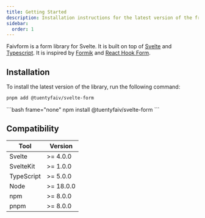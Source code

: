 ```yaml
---
title: Getting Started
description: Installation instructions for the latest version of the framework.
sidebar:
  order: 1
---
```



Faivform is a form library for Svelte. It is built on top of [Svelte](https://svelte.dev/) and [Typescript](https://www.typescriptlang.org/). It is inspired by [Formik](https://formik.org/) and [React Hook Form](https://react-hook-form.com/).

## Installation

To install the latest version of the library, run the following command:
<Tabs>
  <TabItem label="pnpm">
  ```bash frame="none"
  pnpm add @tuentyfaiv/svelte-form
  ```
  </TabItem>
  <TabItem label="npm">
  ```bash frame="none"
  npm install @tuentyfaiv/svelte-form
  ```
  </TabItem>
</Tabs>

## Compatibility

| Tool       | Version   |
|------------|-----------|
| Svelte     | >= 4.0.0  |
| SvelteKit  | >= 1.0.0  |
| TypeScript | >= 5.0.0  |
| Node       | >= 18.0.0 |
| npm        | >= 8.0.0  |
| pnpm       | >= 8.0.0  |
